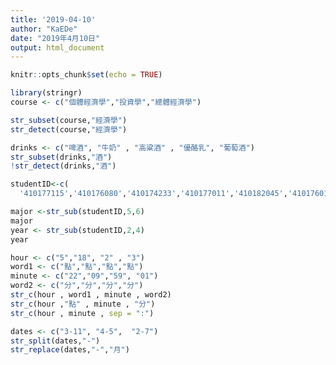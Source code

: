 ```yaml
---
title: '2019-04-10'
author: "KaEDe"
date: "2019年4月10日"
output: html_document
---
```


```r
knitr::opts_chunk$set(echo = TRUE)
```

```r
library(stringr)
course <- c("個體經濟學","投資學","總體經濟學")

str_subset(course,"經濟學")
str_detect(course,"經濟學")
```

```r
drinks <- c("啤酒", "牛奶" , "高粱酒" , "優酪乳", "葡萄酒")
str_subset(drinks,"酒")
!str_detect(drinks,"酒")
```

```r
studentID<-c(
  '410177115','410176080','410174233','410177011','410182045','410176014')

major <-str_sub(studentID,5,6)
major
year <- str_sub(studentID,2,4) 
year
```

```r
hour <- c("5","18", "2" , "3")
word1 <- c("點","點","點","點")
minute <- c("22","09","59", "01")
word2 <- c("分","分","分","分")
str_c(hour , word1 , minute , word2)
str_c(hour ,"點" , minute , "分")
str_c(hour , minute , sep = ":")
```

```r
dates <- c("3-11", "4-5",  "2-7")
str_split(dates,"-")
str_replace(dates,"-","月")
```


